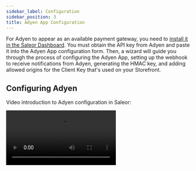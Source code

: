 ```yaml
---
sidebar_label: Configuration
sidebar_position: 3
title: Adyen App Configuration
---
```



For Adyen to appear as an available payment gateway, you need to [install it in the Saleor Dashboard](developer/app-store/overview.mdx#usage). You must obtain the API key from Adyen and paste it into the Adyen App configuration form. Then, a wizard will guide you through the process of configuring the Adyen App, setting up the webhook to receive notifications from Adyen, generating the HMAC key, and adding allowed origins for the Client Key that's used on your Storefront.

## Configuring Adyen

Video introduction to Adyen configuration in Saleor:

<Video src="https://www.youtube.com/embed/IhaDSml22Dc" />

You can install the Adyen app directly from your Saleor Dashboard. Go to the **Apps** section and click the **Install** button next to the Adyen app. Follow the instructions on the screen. After the installation is complete, select the Adyen app from the list of installed applications.

### Creating new API Credentials

To create new Adyen API credentials, head over to the Adyen dashboard, then **Developers -> API credentials**. Click **Create new credential** and choose **Web service user**.

In **Server settings -> Authentication** section generate a new API key.

In **Client settings -> Authentication** section generate a new client key.

Go back to the Adyen app configuration in the Saleor Dashboard. Provide a configuration name that you will be familiar with. In the **API Key** field provide the key from **Server settings -> Authentication** section. Select **TEST** environment.

:::caution
The configuration will not work until you save API credentials in the Adyen dashboard.
:::

Save API credentials in the Adyen dashboard, head over to the Adyen app configuration, and click **Save**. The rest of the form fields have been enabled.

In the **Client key** field, provide a key from the **Client settings -> Authentication** section. Select the merchant account you want to use from the drop-down.

### Webhook configuration

:::caution
Before you begin configuration, make sure that you have disabled the **Delayed Capture** option in the Adyen Dashboard. Read more details on how to do this on the [Overview docs page](./overview.mdx)
:::

In the Adyen dashboard, first go to **Developers -> Additional data**. Click on the following checkboxes:
- `Authorization amount`
- `Authorisation amount (dynamic zero authorisation)`
- `Recurring details`
- `Merchant reference`

Your "Response preview" should look like this:

```json
{
    "additionalData": {
        "authorisedAmountCurrency": "EUR",
        "authorisedAmountValue": "1000",
        "recurring.shopperReference": "testshopper",
        "recurring.recurringDetailReference": "1111111111111111",
        "merchantReference": "ref_1234"
    }
}
```

Click the "Save configuration" button to save your settings.

:::tip
Adyen webhook will set `TransactionItem` metadata based on fields received in `NotifiactionItem.additionalData`.

To configure additional fields that will be set when users make payments, go to `Developers > Additional data` and choose fields you want to have in your metadata. Read more about this on the [Architecture docs page](./architecture.mdx#transactionitem-metadata)
:::

Then head over to **Developers -> Webhooks**. Click the **+ Webhook** button and choose **Standard webhook**. Provide a description for the webhook.

In the **Server configuration** section, provide the URL the Saleor Adyen app has generated for you. You can copy it from the **Webhook URL** input in the Adyen configuration form. Leave the default settings and click **Apply**.

In **Merchant accounts** select **Include only specific merchant accounts** and choose the merchant accounts that are used in Adyen App

:::caution
Do not select merchant accounts that are used for payments made outside of Adyen App (e.g. POS, custom apps, etc.)
:::

In **Events**, apart from events selected by default, select `EXPIRE`. Deselect the `ORDER_OPENED` event.

In **Additional settings -> Card** select:
- `Include card info for recurring contract events`

In **Additional settings -> Payment** select:
- `Include a success boolean for the payments listed in an ORDER_CLOSED event`
- `Include Authorised Amount (dynamic zero auth)`
- `Include Capture Delay Hours`
- `Include Mandate Details`
- `Include Shopper Interaction`
- `Include zero auth flag`

In **Additional settings -> Risk** select:
- `Add capture reference to dispute event`
- `Include the originalReference for CHARGEBACK_REVERSED events`

In **Security -> Basic authentication** provide a username and a password. Apply changes. Use the same username and password in the **webhook username** and **webhook password** fields in the Adyen application.

Generate a new **HMAC key** in the **Security -> HMAC Key** section and copy it.

Apply the configuration details in the Saleor Adyen app, then in the Adyen dashboard save the new Adyen webhook.
Save the configuration. If everything went well, you should see a new button **Make test webhook call**. Use it to test if your configuration is correct.

:::caution

The API Key provided inside the configuration must have the following permissions set in the Adyen Dashboard:

- "Management API - Accounts read and write"
- "Management API - API credentials read and write"
- "Management API - Payment methods read"
- "Management API - Stores read and write"
- "Management API - Webhooks read and write"
- "Checkout encrypted cardholder data"
- "Merchant Recurring role"
- "Checkout webservice role"
- "Merchant PAL Webservice role"

:::
